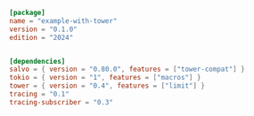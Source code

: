 
```toml  title="with-tower/Cargo.toml"
[package]
name = "example-with-tower"
version = "0.1.0"
edition = "2024"


[dependencies]
salvo = { version = "0.80.0", features = ["tower-compat"] }
tokio = { version = "1", features = ["macros"] }
tower = { version = "0.4", features = ["limit"] }
tracing = "0.1"
tracing-subscriber = "0.3"

```